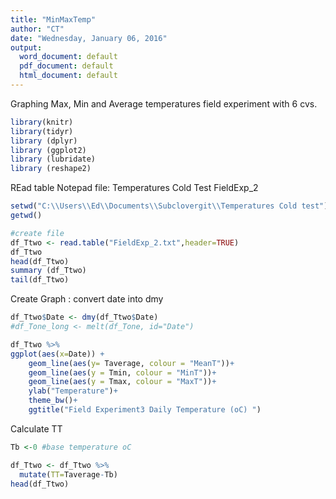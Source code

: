 ```yaml
---
title: "MinMaxTemp"
author: "CT"
date: "Wednesday, January 06, 2016"
output: 
  word_document: default
  pdf_document: default
  html_document: default
---
```


Graphing Max, Min and Average temperatures field experiment with 6 cvs.  

```r
library(knitr)
library(tidyr)
library (dplyr)
library (ggplot2)
library (lubridate)
library (reshape2)
```

REad table Notepad file: Temperatures Cold Test FieldExp_2

```r

setwd("C:\\Users\\Ed\\Documents\\Subclovergit\\Temperatures Cold test")
getwd()

#create file
df_Ttwo <- read.table("FieldExp_2.txt",header=TRUE)
df_Ttwo
head(df_Ttwo)
summary (df_Ttwo)
tail(df_Ttwo)
```

Create Graph : convert date into dmy


```r

df_Ttwo$Date <- dmy(df_Ttwo$Date)
#df_Tone_long <- melt(df_Tone, id="Date")

df_Ttwo %>%
ggplot(aes(x=Date)) +
    geom_line(aes(y= Taverage, colour = "MeanT"))+
    geom_line(aes(y = Tmin, colour = "MinT"))+
    geom_line(aes(y = Tmax, colour = "MaxT"))+
    ylab("Temperature")+
    theme_bw()+
    ggtitle("Field Experiment3 Daily Temperature (oC) ")

```
Calculate TT

```r

Tb <-0 #base temperature oC 

df_Ttwo <- df_Ttwo %>%
  mutate(TT=Taverage-Tb)
head(df_Ttwo)
```



